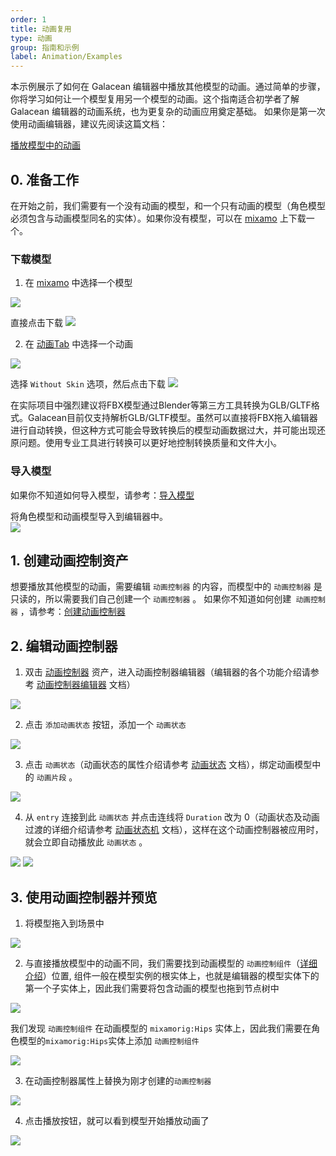 ```yaml
---
order: 1
title: 动画复用
type: 动画
group: 指南和示例
label: Animation/Examples
---
```


本示例展示了如何在 Galacean 编辑器中播放其他模型的动画。通过简单的步骤，你将学习如何让一个模型复用另一个模型的动画。这个指南适合初学者了解 Galacean 编辑器的动画系统，也为更复杂的动画应用奠定基础。
如果你是第一次使用动画编辑器，建议先阅读这篇文档：

[播放模型中的动画](/docs/animation/examples/playAnimation/)

## 0. 准备工作

在开始之前，我们需要有一个没有动画的模型，和一个只有动画的模型（角色模型必须包含与动画模型同名的实体）。如果你没有模型，可以在 [mixamo](https://www.mixamo.com/#/?page=1&query=&type=Character) 上下载一个。

### 下载模型

1. 在 [mixamo](https://www.mixamo.com/#/?page=1&query=&type=Character) 中选择一个模型

<Image src="https://mdn.alipayobjects.com/huamei_3zduhr/afts/img/A*UF2BTbu598EAAAAAAAAAAAAADsJ_AQ/original" /> 

直接点击下载
<Image src="https://mdn.alipayobjects.com/huamei_3zduhr/afts/img/A*m9xuR4QewBEAAAAAAAAAAAAADsJ_AQ/original" />

2. 在 [动画Tab](https://www.mixamo.com/#/?page=1&query=&type=Motion%2CMotionPack) 中选择一个动画

<Image src="https://mdn.alipayobjects.com/huamei_3zduhr/afts/img/A*P_e2Q4D9AN4AAAAAAAAAAAAADsJ_AQ/original" /> 

选择 `Without Skin` 选项，然后点击下载
<Image src="https://mdn.alipayobjects.com/huamei_3zduhr/afts/img/A*ktbtQrG9rNEAAAAAAAAAAAAADsJ_AQ/original" />

<Callout type="positive">
  在实际项目中强烈建议将FBX模型通过Blender等第三方工具转换为GLB/GLTF格式。Galacean目前仅支持解析GLB/GLTF模型。虽然可以直接将FBX拖入编辑器进行自动转换，但这种方式可能会导致转换后的模型动画数据过大，并可能出现还原问题。使用专业工具进行转换可以更好地控制转换质量和文件大小。
</Callout>

### 导入模型
如果你不知道如何导入模型，请参考：[导入模型](/docs/animation/examples/playAnimation/#导入模型)

将角色模型和动画模型导入到编辑器中。  
<Image src="https://mdn.alipayobjects.com/huamei_3zduhr/afts/img/A*xApDR4D-Ed0AAAAAAAAAAAAADsJ_AQ/original" />


## 1. 创建动画控制资产
想要播放其他模型的动画，需要编辑 `动画控制器` 的内容，而模型中的 `动画控制器` 是只读的，所以需要我们自己创建一个 `动画控制器` 。
如果你不知道如何创建` 动画控制器` ，请参考：[创建动画控制器](/docs/animation/examples/playAnimation/#2-创建动画控制资产)

## 2. 编辑动画控制器

1. 双击 [动画控制器](/docs/animation/animatorController/) 资产，进入动画控制器编辑器（编辑器的各个功能介绍请参考 [动画控制器编辑器](/docs/animation/animatorController/) 文档）

<Image src="https://mdn.alipayobjects.com/huamei_3zduhr/afts/img/A*v8aUR4McTA4AAAAAAAAAAAAADsJ_AQ/original" /> 

2. 点击 `添加动画状态` 按钮，添加一个 `动画状态`

<Image src="https://mdn.alipayobjects.com/huamei_3zduhr/afts/img/A*G1moSpo20KcAAAAAAAAAAAAADsJ_AQ/original" /> 

3. 点击 `动画状态`（动画状态的属性介绍请参考 [动画状态](/docs/animation/animatorState/) 文档），绑定动画模型中的 `动画片段` 。 

<Image src="https://mdn.alipayobjects.com/huamei_3zduhr/afts/img/A*72LhQ5gOBmgAAAAAAAAAAAAADsJ_AQ/original" />

4. 从 `entry` 连接到此 `动画状态` 并点击连线将 `Duration` 改为 0（动画状态及动画过渡的详细介绍请参考 [动画状态机](/docs/animation/state-machine/) 文档），这样在这个动画控制器被应用时，就会立即自动播放此 `动画状态` 。

<Image src="https://mdn.alipayobjects.com/huamei_3zduhr/afts/img/A*wgBgQor0c5wAAAAAAAAAAAAADsJ_AQ/original" />
<Image src="https://mdn.alipayobjects.com/huamei_3zduhr/afts/img/A*NgW5QZ4vaFEAAAAAAAAAAAAADsJ_AQ/original" />

## 3. 使用动画控制器并预览

1. 将模型拖入到场景中

<Image src="https://mdn.alipayobjects.com/huamei_3zduhr/afts/img/A*uEGPTZfKEZwAAAAAAAAAAAAADsJ_AQ/original" />

2. 与直接播放模型中的动画不同，我们需要找到动画模型的 `动画控制组件`（[详细介绍](/docs/animation/animator/)）位置, 组件一般在模型实例的根实体上，也就是编辑器的模型实体下的第一个子实体上，因此我们需要将包含动画的模型也拖到节点树中

<Image src="https://mdn.alipayobjects.com/huamei_3zduhr/afts/img/A*kjmDSZeyq4QAAAAAAAAAAAAADsJ_AQ/original" />

我们发现 `动画控制组件` 在动画模型的 `mixamorig:Hips` 实体上，因此我们需要在角色模型的`mixamorig:Hips`实体上添加 `动画控制组件`

<Image src="https://mdn.alipayobjects.com/huamei_3zduhr/afts/img/A*HCzWTrsp1isAAAAAAAAAAAAADsJ_AQ/original" />


3. 在动画控制器属性上替换为刚才创建的`动画控制器`

<Image src="https://mdn.alipayobjects.com/huamei_3zduhr/afts/img/A*dFGgRqk0tvgAAAAAAAAAAAAADsJ_AQ/original" />

4. 点击播放按钮，就可以看到模型开始播放动画了

<Image src="https://mdn.alipayobjects.com/huamei_3zduhr/afts/img/A*EeXDQp4PVRkAAAAAAAAAAAAADsJ_AQ/original" /> 

